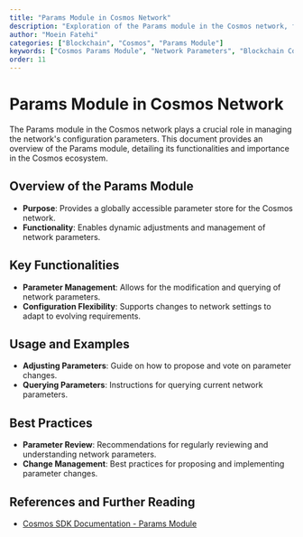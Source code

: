 ```yaml
---
title: "Params Module in Cosmos Network"
description: "Exploration of the Params module in the Cosmos network, focusing on its role in network parameter management."
author: "Moein Fatehi"
categories: ["Blockchain", "Cosmos", "Params Module"]
keywords: ["Cosmos Params Module", "Network Parameters", "Blockchain Configuration", "Cosmos Network"]
order: 11
---
```


# Params Module in Cosmos Network

The Params module in the Cosmos network plays a crucial role in managing the network's configuration parameters. This document provides an overview of the Params module, detailing its functionalities and importance in the Cosmos ecosystem.

## Overview of the Params Module
- **Purpose**: Provides a globally accessible parameter store for the Cosmos network.
- **Functionality**: Enables dynamic adjustments and management of network parameters.

## Key Functionalities
- **Parameter Management**: Allows for the modification and querying of network parameters.
- **Configuration Flexibility**: Supports changes to network settings to adapt to evolving requirements.

## Usage and Examples
- **Adjusting Parameters**: Guide on how to propose and vote on parameter changes.
- **Querying Parameters**: Instructions for querying current network parameters.

## Best Practices
- **Parameter Review**: Recommendations for regularly reviewing and understanding network parameters.
- **Change Management**: Best practices for proposing and implementing parameter changes.

## References and Further Reading
- [Cosmos SDK Documentation - Params Module](https://docs.cosmos.network/master/modules/params/)

